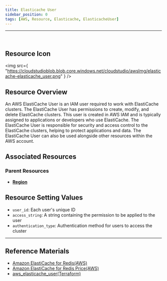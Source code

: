 ```yaml
---
title: Elasticache User
sidebar_position: 0
tags: [AWS, Resource, Elasticache, ElasticacheUser]
---
```


<hr />
<br />

## Resource Icon

<img
    src={
        "https://cloudstudioblob.blob.core.windows.net/cloudstudio/awsImg/elasticache-elasticache_user.png"
    }
/>

## Resource Overview

An AWS ElastiCache User is an IAM user required to work with ElastiCache clusters. 
The ElastiCache User has permissions to create, modify, and delete ElastiCache clusters. 
This user is created in AWS IAM and is typically assigned to applications or developers who use ElastiCache. 
The ElastiCache User is responsible for security and access control to the ElastiCache clusters, helping to protect applications and data. 
The ElastiCache User can also be used alongside other resources within the AWS account.

## Associated Resources

### Parent Resources

-   [**Region**](https://docs.cstudio.app/docs/resource/aws/Base/Region)

## Resource Setting Values

-   `user_id`: Each user's unique ID
-   `access_string`: A string containing the permission to be applied to the user
-   `authentication_type`: Authentication method for users to access the cluster

---

## Reference Materials

-   [Amazon ElastiCache for Redis(AWS)](https://docs.aws.amazon.com/ko_kr/AmazonElastiCache/latest/red-ug/WhatIs.html)
-   [Amazon ElastiCache for Redis Price(AWS)](https://aws.amazon.com/ko/elasticache/pricing/?nc=sn&loc=5)
-   [aws_elasticache_user(Terraform)](https://registry.terraform.io/providers/hashicorp/aws/latest/docs/resources/elasticache_user)
